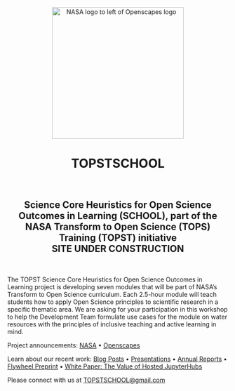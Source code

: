 <center><a><img src="images/nasa-openscapes.png" alt="NASA logo to left of Openscapes logo" width="300px"/></a></center>

<center><h1>TOPSTSCHOOL</h1><br>
<h2>Science Core Heuristics for Open Science Outcomes in Learning (SCHOOL), part of the NASA Transform to Open Science (TOPS) Training (TOPST) initiative<br>
SITE UNDER CONSTRUCTION</h2>

</center>
<br>

The TOPST Science Core Heuristics for Open Science Outcomes in Learning project is developing seven modules that will be part of NASA’s Transform to Open Science curriculum. Each 2.5-hour module will teach students how to apply Open Science principles to scientific research in a specific thematic area. We are asking for your participation in this workshop to help the Development Team formulate use cases for the module on water resources with the principles of inclusive teaching and active learning in mind. 


Project announcements: [NASA](https://earthdata.nasa.gov/learn/openscapes) • [Openscapes](https://www.openscapes.org/blog/2021/03/10/nasa-announcement/)

Learn about our recent work: [Blog Posts](/about.qmd#blog) • [Presentations](/about.qmd#slides) • [Annual Reports](https://github.com/NASA-Openscapes/how_we_work) • [Flywheel Preprint](https://nasa-openscapes.github.io/about.html#flywheel-preprint) • [White Paper: The Value of Hosted JupyterHubs](https://nasa-openscapes.github.io/about.html#white-paper-value-of-hosted-jupyterhubs) 

Please connect with us at [TOPSTSCHOOL@gmail.com](mailto:TOPSTSCHOOL@gmail.com) 
 
